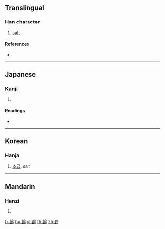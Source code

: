 {{character info/new}}
==Translingual==

===Han character===
{{Han char|rn=197|rad=鹵|as=05|sn=16|four=|canj=YWOII}}

# [[salt]]

====References====
* {{Han ref|kx=1507.110|dkj=47541|hdz=74610.050|uh=9E77|ud=40567}}

----

==Japanese==

===Kanji===
{{ja-kanji|grade=|rs=鹵05}}

# {{defn|lang=ja|sort=鹵05}}

====Readings====
* {{ja-readings|on=[[れい]] (rei)|kun=[[よわい]] (yowai)}}

----

==Korean==

===Hanja===
{{ko-hanja|hangeul=[[령]]>[[영]]|eumhun=|rv=ryeong>yeong|mr=ryŏng>yŏng|y=lyeng>yeng}}

# [[소금]]: salt

----

==Mandarin==

===Hanzi===
{{cmn-hanzi|pin=[[líng]] ([[ling2]])|wg=ling<sup>2</sup>}}

# {{defn|lang=cmn|sort=鹵05}}

[[fr:鹷]]
[[hu:鹷]]
[[pl:鹷]]
[[th:鹷]]
[[zh:鹷]]